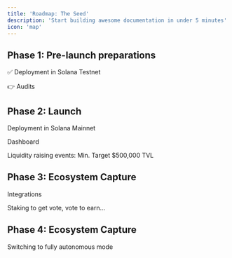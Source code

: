 ```yaml
---
title: 'Roadmap: The Seed'
description: 'Start building awesome documentation in under 5 minutes'
icon: 'map'
---
```


## Phase 1: Pre-launch preparations

✅ Deployment in Solana Testnet

👉 Audits

## Phase 2: Launch

Deployment in Solana Mainnet

Dashboard

Liquidity raising events: Min. Target $500,000 TVL

## Phase 3: Ecosystem Capture

Integrations

Staking to get vote, vote to earn...

## Phase 4: Ecosystem Capture

Switching to fully autonomous mode
